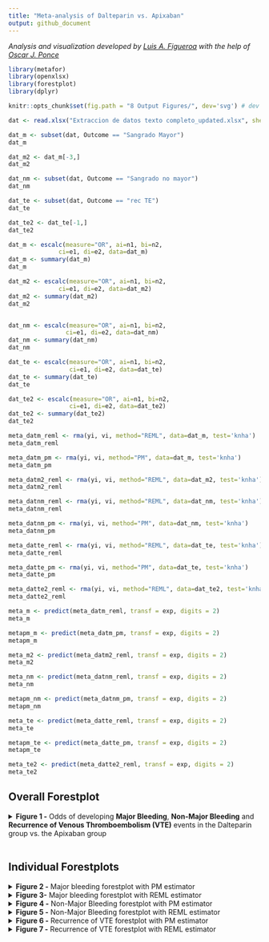 ```yaml
---
title: "Meta-analysis of Dalteparin vs. Apixaban"
output: github_document
---
```


<i>Analysis and visualization developed by [Luis A. Figueroa](https://twitter.com/LuisFig1706) with the help of [Oscar J. Ponce](https://twitter.com/PonceOJ)</i>


```r
library(metafor)
library(openxlsx)
library(forestplot)
library(dplyr)

knitr::opts_chunk$set(fig.path = "8 Output Figures/", dev='svg') # dev = 'png'
```

```r
dat <- read.xlsx("Extraccion de datos texto completo_updated.xlsx", sheet = 2)

dat_m <- subset(dat, Outcome == "Sangrado Mayor")
dat_m

dat_m2 <- dat_m[-3,]
dat_m2

dat_nm <- subset(dat, Outcome == "Sangrado no mayor")
dat_nm

dat_te <- subset(dat, Outcome == "rec TE")
dat_te

dat_te2 <- dat_te[-1,]
dat_te2
```

```r
dat_m <- escalc(measure="OR", ai=n1, bi=n2,
              ci=e1, di=e2, data=dat_m)
dat_m <- summary(dat_m)
dat_m

dat_m2 <- escalc(measure="OR", ai=n1, bi=n2,
              ci=e1, di=e2, data=dat_m2)
dat_m2 <- summary(dat_m2)
dat_m2


dat_nm <- escalc(measure="OR", ai=n1, bi=n2,
                ci=e1, di=e2, data=dat_nm)
dat_nm <- summary(dat_nm)
dat_nm

dat_te <- escalc(measure="OR", ai=n1, bi=n2,
                 ci=e1, di=e2, data=dat_te)
dat_te <- summary(dat_te)
dat_te

dat_te2 <- escalc(measure="OR", ai=n1, bi=n2,
                 ci=e1, di=e2, data=dat_te2)
dat_te2 <- summary(dat_te2)
dat_te2
```

```r
meta_datm_reml <- rma(yi, vi, method="REML", data=dat_m, test='knha')
meta_datm_reml

meta_datm_pm <- rma(yi, vi, method="PM", data=dat_m, test='knha')
meta_datm_pm

meta_datm2_reml <- rma(yi, vi, method="REML", data=dat_m2, test='knha')
meta_datm2_reml

meta_datnm_reml <- rma(yi, vi, method="REML", data=dat_nm, test='knha')
meta_datnm_reml

meta_datnm_pm <- rma(yi, vi, method="PM", data=dat_nm, test='knha')
meta_datnm_pm

meta_datte_reml <- rma(yi, vi, method="REML", data=dat_te, test='knha')
meta_datte_reml

meta_datte_pm <- rma(yi, vi, method="PM", data=dat_te, test='knha')
meta_datte_pm

meta_datte2_reml <- rma(yi, vi, method="REML", data=dat_te2, test='knha')
meta_datte2_reml
```

```r
meta_m <- predict(meta_datm_reml, transf = exp, digits = 2)
meta_m

metapm_m <- predict(meta_datm_pm, transf = exp, digits = 2)
metapm_m

meta_m2 <- predict(meta_datm2_reml, transf = exp, digits = 2)
meta_m2

meta_nm <- predict(meta_datnm_reml, transf = exp, digits = 2)
meta_nm

metapm_nm <- predict(meta_datnm_pm, transf = exp, digits = 2)
metapm_nm

meta_te <- predict(meta_datte_reml, transf = exp, digits = 2)
meta_te

metapm_te <- predict(meta_datte_pm, transf = exp, digits = 2)
metapm_te

meta_te2 <- predict(meta_datte2_reml, transf = exp, digits = 2)
meta_te2
```


<h2>Overall Forestplot</h2>

<details>

<summary><b>Figure 1 -</b> Odds of developing <b>Major Bleeding</b>, <b>Non-Major Bleeding</b> and <b>Recurrence of Venous Thromboembolism (VTE)</b> events in the Dalteparin group vs. the Apixaban group</summary>
<br>

```r
col1f <- c("Author", dat_m$Author, 
      paste("Overall Odds Ratio for", meta_datm_pm$k, "studies"),
      paste("(Tau^2 = ", (formatC(meta_datm_pm$tau2, digits=2, format="f")), ", df = ", 
            (meta_datm_pm$parms),
            ", p ", (ifelse(meta_datm_pm$QEp < 0.001, 
                            paste("< 0.001"),
                            paste("= ", formatC(meta_datm_pm$QEp, digits=3, format="f")))),
            "; ", "I^2", " = ", (formatC(meta_datm_pm$I2, digits=1, format="f")), "%)"),
      NA, NA,
      "Author", dat_nm$Author, 
      paste("Overall Odds Ratio for", meta_datnm_pm$k, "studies"),
      paste("(Tau^2 = ", (formatC(meta_datnm_pm$tau2, digits=2, format="f")), ", df = ", 
            (meta_datnm_pm$parms),
            ", p ", (ifelse(meta_datnm_pm$QEp < 0.001, 
                            paste("< 0.001"),
                            paste("= ", formatC(meta_datnm_pm$QEp, digits=3, format="f")))),
            "; ", "I^2", " = ", (formatC(meta_datnm_pm$I2, digits=1, format="f")), "%)"),
      NA, NA,
      "Author", dat_te$Author, 
      paste("Overall Odds Ratio for", meta_datte_pm$k, "studies"),
      paste("(Tau^2 = ", (formatC(meta_datte_pm$tau2, digits=2, format="f")), ", df = ", 
            (meta_datte_pm$parms),
            ", p ", (ifelse(meta_datte_pm$QEp < 0.001, 
                            paste("< 0.001"),
                            paste("= ", formatC(meta_datte_pm$QEp, digits=3, format="f")))),
            "; ", "I^2", " = ", (formatC(meta_datte_pm$I2, digits=1, format="f")), "%)"))

col2f <- c("Apixaban (n/N)",
      paste(dat_m$e1,"/", dat_m$n1), paste0(sum(dat_m$e1), " / ", sum(dat_m$n1)), NA, 
      NA, NA,
      "Apixaban (n/N)",
      paste(dat_nm$e1,"/", dat_nm$n1), paste0(sum(dat_nm$e1), " / ", sum(dat_nm$n1)), NA,
      NA, NA, 
      "Apixaban (n/N)",
      paste(dat_te$e1,"/", dat_te$n1), paste0(sum(dat_te$e1), " / ", sum(dat_te$n1)), NA)

col3f <- c("Dalteparin (n/N)",
      paste(dat_m$e2,"/", dat_m$n2), paste0(sum(dat_m$e2), " / ", sum(dat_m$n2)), NA,
      NA, NA,
      "Dalteparin (n/N)",
      paste(dat_nm$e2,"/", dat_nm$n2), paste0(sum(dat_nm$e2), " / ", sum(dat_nm$n2)), NA,
      NA, NA,
      "Dalteparin (n/N)",
      paste(dat_te$e2,"/", dat_te$n2), paste0(sum(dat_te$e2), " / ", sum(dat_te$n2)), NA)


col4f <- c("Odds Ratio (95% CI)", paste0(formatC(exp(dat_m$yi), digits = 2, format = "f"), 
                                        " ( ",formatC(exp(dat_m$ci.lb), format='f', digits=2),
                                        " - ", formatC(exp(dat_m$ci.ub), format='f',digits=2), " ) "),
          paste(formatC(metapm_m$pred, format = 'f', digits=2),
            "(", formatC(metapm_m$ci.lb, format = 'f', digits = 2),
            "-", formatC(metapm_m$ci.ub, format = 'f', digits = 2), ")"), NA,
          NA, NA,
          "Odds Ratio (95% CI)", paste0(formatC(exp(dat_nm$yi), digits = 2, format = "f"), 
                                        " ( ",formatC(exp(dat_nm$ci.lb), format='f', digits=2),
                                        " - ", formatC(exp(dat_nm$ci.ub), format='f',digits=2), " ) "),
          paste(formatC(metapm_nm$pred, format = 'f', digits=2),
            "(", formatC(metapm_nm$ci.lb, format = 'f', digits = 2),
            "-", formatC(metapm_nm$ci.ub, format = 'f', digits = 2), ")"), NA,
          NA, NA,
          "Odds Ratio (95% CI)", paste0(formatC(exp(dat_te$yi), digits = 2, format = "f"), 
                                        " ( ",formatC(exp(dat_te$ci.lb), format='f', digits=2),
                                        " - ", formatC(exp(dat_te$ci.ub), format='f',digits=2), " ) "),
          paste(formatC(metapm_te$pred, format = 'f', digits=2),
            "(", formatC(metapm_te$ci.lb, format = 'f', digits = 2),
            "-", formatC(metapm_te$ci.ub, format = 'f', digits = 2), ")"), NA)

col5f <- c("Weight(%)", paste(formatC(weights(meta_datm_pm), format='f', digits = 1),'%'), NA, NA,
           NA, NA,
           "Weight(%)", paste(formatC(weights(meta_datnm_pm), format='f', digits = 1),'%'), NA, NA,
           NA, NA,
           "Weight(%)", paste(formatC(weights(meta_datte_pm), format='f', digits = 1),'%'), NA, NA)

text1f <- cbind(col1f, col2f, col3f, col4f, col5f)


# Adding subtitles
subtitle1 <- c("Major Bleeding", rep(NA,4))
subtitle2 <- c("Non-Major Bleeding", rep(NA, 4))
subtitle3 <- c("Recurrence of Venous Thromboembolism (VTE)", rep(NA,4))

text1f <- rbind(text1f[1,], subtitle1, text1f[c(2:8),], subtitle2,
                text1f[c(10:16),], subtitle3, text1f[c(18:22),])
rownames(text1f) <- NULL


cf <- structure(list(
          mean = c(rep(NA, 2), exp(dat_m$yi), metapm_m$pred, rep(NA, 4), exp(dat_nm$yi), metapm_nm$pred, rep(NA, 4), exp(dat_te$yi), metapm_te$pred,NA),
          lower = c(rep(NA, 2), exp(dat_m$ci.lb), metapm_m$ci.lb, rep(NA, 4), exp(dat_nm$ci.lb), metapm_nm$ci.lb, rep(NA, 4), exp(dat_te$ci.lb), metapm_te$ci.lb, NA),
          upper = c(rep(NA, 2), exp(dat_m$ci.ub), metapm_m$ci.ub, rep(NA, 4), exp(dat_nm$ci.ub), metapm_nm$ci.ub, rep(NA, 4), exp(dat_te$ci.ub), metapm_te$ci.ub, NA)),
          .Names = c("mean", "lower", "upper"),
          row.names = c(NA, -1L*nrow(text1f)),
          class = "data.frame")

sizes1f <- c(NA, NA, (weights(meta_datm_pm)*0.021), 1, rep(NA, 3),
             NA, (weights(meta_datnm_pm)*0.016), 1, rep(NA, 3), 
             NA, (weights(meta_datte_pm)*0.020), 1, NA)
names(sizes1f) <- NULL

plotf <- forestplot(text1f, 
             graph.pos = 4,
             zero = 1,
             cf,
             new_page = TRUE,
             colgap = unit(5, "mm"),
             hrzl_lines = list("2" = gpar (lwd=1, columns=1:6, col="black")),
             lineheight=unit(0.7,'cm'),
             boxsize = sizes1f,
             is.summary = c(T, T,F, F, F, T, T, T, T, T, F, F, F, T, T, T, T, T, F, F, F, T, T),
             align = c('l', rep('c', 2), 'l', 'l'),
             ci.vertices = TRUE,
             txt_gp = fpTxtGp(label =gpar (cex=0.9), 
                              ticks = gpar(cex = 0.9, fontface="bold"),
                              summary = gpar(cex = 0.9),
                              xlab = gpar(cex=0.9)),
             xticks = c(0.025, 0.25, 1, 4,  40),
             xlog=TRUE,
             clip = c(0.025, 40),
             grid = c(0.025, 0.25,  4, 40),
             lwd.xaxis = 1,
             lwd.ci = 2.2,
             lwd.zero = 2,
             graphwidth = unit(10,"cm"),
             col=fpColors(box="black",line="grey", zero = 'dodgerblue4', axes="grey20", summary="black"))
plotf

```

</details>

<br>
<h2>Individual Forestplots</h2>


<details>

<summary><b>Figure 2 -</b> Major bleeding forestplot with PM estimator</summary>
<br>

```r
col1mpm <- c("Author", dat_m$Author, 
      paste("Overall Odds Ratio for", meta_datm_pm$k, "studies"),
      paste("(Tau^2 = ", (formatC(meta_datm_pm$tau2, digits=2, format="f")), ", df = ", 
            (meta_datm_pm$parms),
            ", p ", (ifelse(meta_datm_pm$QEp < 0.001, 
                            paste("< 0.001"),
                            paste("= ", formatC(meta_datm_pm$QEp, digits=3, format="f")))),
            "; ", "I^2", " = ", (formatC(meta_datm_pm$I2, digits=1, format="f")), "%)"))

col2mpm <- c("Apixaban (n/N)",
      paste(dat_m$e1,"/", dat_m$n1), paste0(sum(dat_m$e1), " / ", sum(dat_m$n1)), NA)

col3mpm <- c("Dalteparin (n/N)",
      paste(dat_m$e2,"/", dat_m$n2), paste0(sum(dat_m$e2), " / ", sum(dat_m$n2)), NA)

col4mpm <- c("Odds Ratio (95% CI)", paste0(formatC(exp(dat_m$yi), digits = 2, format = "f"), 
                                        " ( ",formatC(exp(dat_m$ci.lb), format='f', digits=2),
                                        " - ", formatC(exp(dat_m$ci.ub), format='f',digits=2), " ) "),
          paste(formatC(metapm_m$pred, format = 'f', digits=2),
            "(", formatC(metapm_m$ci.lb, format = 'f', digits = 2),
            "-", formatC(metapm_m$ci.ub, format = 'f', digits = 2), ")"), NA)
col5mpm <- c("Weight(%)", paste(formatC(weights(meta_datm_pm), format='f', digits = 1),'%'), NA, NA)

text1mpm <- cbind(col1mpm, col2mpm, col3mpm, col4mpm, col5mpm)

cmpm <- structure(list(
          mean = c(rep(NA, 1), exp(dat_m$y), metapm_m$pred,NA),
          lower = c(rep(NA, 1), exp(dat_m$ci.lb), metapm_m$ci.lb, NA),
          upper = c(rep(NA, 1), exp(dat_m$ci.ub), metapm_m$ci.ub, NA)),
          .Names = c("mean", "lower", "upper"),
          row.names = c(NA, -1L*nrow(text1mpm)),
          class = "data.frame")

sizes1mpm <- c(NA, (weights(meta_datm_pm)*0.010), 1, NA)

plotmpm <- forestplot(text1mpm,
             graph.pos = 4,
             zero = 1,
             cmpm,
             new_page = TRUE,
             colgap = unit(5, "mm"),
             hrzl_lines = list("2" = gpar (lwd=1, columns=1:6, col="black")),
             lineheight=unit(0.7,'cm'),
             boxsize = sizes1mpm,
             line.margin = 2,
             is.summary = c(T, F, F, F, T, T),
             align = c('l', rep('c', 2), 'l', 'l'),
             ci.vertices = TRUE,
             txt_gp = fpTxtGp(label =gpar (cex=0.9), 
                              ticks = gpar(cex = 0.9, fontface="bold"),
                              summary = gpar(cex = 0.9),
                              xlab = gpar(cex=0.9)),
             xticks = c(0.025, 0.25, 1, 4,  40),
             xlog=TRUE,
             clip = c(0.025, 40),
             grid = c(0.025, 0.25,  4, 40),
             lwd.xaxis = 1,
             lwd.ci = 2.2,
             lwd.zero = 2,
             graphwidth = unit(10,"cm"),
             col=fpColors(box="black",line="grey", zero = 'dodgerblue4', axes="grey20", summary="black"))
plotmpm
```

</details>


<details>

<summary><b>Figure 3-</b> Major bleeding forestplot with REML estimator</summary>
<br>

```r
col1m <- c("Author", dat_m$Author, 
      paste("Overall Odds Ratio for", meta_datm_reml$k, "studies"),
      paste("(Tau^2 = ", (formatC(meta_datm_reml$tau2, digits=2, format="f")), ", df = ", 
            (meta_datm_reml$parms),
            ", p ", (ifelse(meta_datm_reml$QEp < 0.001, 
                            paste("< 0.001"),
                            paste("= ", formatC(meta_datm_reml$QEp, digits=3, format="f")))),
            "; ", "I^2", " = ", (formatC(meta_datm_reml$I2, digits=1, format="f")), "%)"))

col2m <- c("Apixaban (n/N)",
      paste(dat_m$e1,"/", dat_m$n1), paste0(sum(dat_m$e1), " / ", sum(dat_m$n1)), NA)

col3m <- c("Dalteparin (n/N)",
      paste(dat_m$e2,"/", dat_m$n2), paste0(sum(dat_m$e2), " / ", sum(dat_m$n2)), NA)

col4m <- c("Odds Ratio (95% CI)", paste0(formatC(exp(dat_m$yi), digits = 2, format = "f"), 
                                        " ( ",formatC(exp(dat_m$ci.lb), format='f', digits=2),
                                        " - ", formatC(exp(dat_m$ci.ub), format='f',digits=2), " ) "),
          paste(formatC(meta_m$pred, format = 'f', digits=2),
            "(", formatC(meta_m$ci.lb, format = 'f', digits = 2),
            "-", formatC(meta_m$ci.ub, format = 'f', digits = 2), ")"), NA)
col5m <- c("Weight(%)", paste(formatC(weights(meta_datm_reml), format='f', digits = 1),'%'), NA, NA)

text1m <- cbind(col1m, col2m, col3m, col4m, col5m)

cm <- structure(list(
          mean = c(rep(NA, 1), exp(dat_m$y), meta_m$pred,NA),
          lower = c(rep(NA, 1), exp(dat_m$ci.lb), meta_m$ci.lb, NA),
          upper = c(rep(NA, 1), exp(dat_m$ci.ub), meta_m$ci.ub, NA)),
          .Names = c("mean", "lower", "upper"),
          row.names = c(NA, -1L*nrow(text1m)),
          class = "data.frame")

sizes1m <- c(NA, (weights(meta_datm_reml)*0.010), 1, NA)

plotm <- forestplot(text1m,
             graph.pos = 4,
             zero = 1,
             cm,
             new_page = TRUE,
             colgap = unit(5, "mm"),
             hrzl_lines = list("2" = gpar (lwd=1, columns=1:6, col="black")),
             lineheight=unit(0.7,'cm'),
             boxsize = sizes1m,
             line.margin = 2,
             is.summary = c(T, F, F, F, T, T),
             align = c('l', rep('c', 2), 'l', 'l'),
             ci.vertices = TRUE,
             txt_gp = fpTxtGp(label =gpar (cex=0.9), 
                              ticks = gpar(cex = 0.9, fontface="bold"),
                              summary = gpar(cex = 0.9),
                              xlab = gpar(cex=0.9)),
             xticks = c(0.025, 0.25, 1, 4,  40),
             xlog=TRUE,
             clip = c(0.025, 40),
             grid = c(0.025, 0.25,  4, 40),
             lwd.xaxis = 1,
             lwd.ci = 2.2,
             lwd.zero = 2,
             graphwidth = unit(10,"cm"),
             col=fpColors(box="black",line="grey", zero = 'dodgerblue4', axes="grey20", summary="black"))
plotm
```

</details>


<details>

<summary><b>Figure 4 -</b> Non-Major Bleeding forestplot with PM estimator</summary>
<br>

```r
col1nmpm <- c("Author", dat_nm$Author, 
      paste("Overall Odds Ratio for", meta_datnm_pm$k, "studies"),
      paste("(Tau^2 = ", (formatC(meta_datnm_pm$tau2, digits=2, format="f")), ", df = ", 
            (meta_datnm_pm$parms),
            ", p ", (ifelse(meta_datnm_pm$QEp < 0.001, 
                            paste("< 0.001"),
                            paste("= ", formatC(meta_datnm_pm$QEp, digits=3, format="f")))),
            "; ", "I^2", " = ", (formatC(meta_datnm_pm$I2, digits=1, format="f")), "%)"))

col2nmpm <- c("Apixaban (n/N)",
      paste(dat_nm$e1,"/", dat_nm$n1), paste0(sum(dat_nm$e1), " / ", sum(dat_nm$n1)), NA)

col3nmpm <- c("Dalteparin (n/N)",
      paste(dat_nm$e2,"/", dat_nm$n2), paste0(sum(dat_nm$e2), " / ", sum(dat_nm$n2)), NA)

col4nmpm <- c("Odds Ratio (95% CI)", paste0(formatC(exp(dat_nm$yi), digits = 2, format = "f"), 
                                        " ( ",formatC(exp(dat_nm$ci.lb), format='f', digits=2),
                                        " - ", formatC(exp(dat_nm$ci.ub), format='f',digits=2), " ) "),
          paste(formatC(metapm_nm$pred, format = 'f', digits=2),
            "(", formatC(metapm_nm$ci.lb, format = 'f', digits = 2),
            "-", formatC(metapm_nm$ci.ub, format = 'f', digits = 2), ")"), NA)
col5nmpm <- c("Weight(%)", paste(formatC(weights(meta_datnm_pm), format='f', digits = 1),'%'), NA, NA)

text1nmpm <- cbind(col1nmpm, col2nmpm, col3nmpm, col4nmpm, col5nmpm)

cnmpm <- structure(list(
          mean = c(rep(NA, 1), exp(dat_nm$y), metapm_nm$pred,NA),
          lower = c(rep(NA, 1), exp(dat_nm$ci.lb), metapm_nm$ci.lb, NA),
          upper = c(rep(NA, 1), exp(dat_nm$ci.ub), metapm_nm$ci.ub, NA)),
          .Names = c("mean", "lower", "upper"),
          row.names = c(NA, -1L*nrow(text1nmpm)),
          class = "data.frame")

sizes1nmpm <- c(NA, (weights(meta_datnm_pm)*0.015), 1, NA)

plotnmpm <- forestplot(text1nmpm,
             graph.pos = 4,
             zero = 1,
             cnmpm,
             new_page = TRUE,
             colgap = unit(5, "mm"),
             hrzl_lines = list("2" = gpar (lwd=1, columns=1:6, col="black")),
             lineheight=unit(0.7,'cm'),
             boxsize = sizes1nmpm,
             line.margin = 2,
             is.summary = c(T, F, F, F, T, T),
             align = c('l', rep('c', 2), 'l', 'l'),
             ci.vertices = TRUE,
             txt_gp = fpTxtGp(label =gpar (cex=0.9), 
                              ticks = gpar(cex = 0.9, fontface="bold"),
                              summary = gpar(cex = 0.9),
                              xlab = gpar(cex=0.9)),
             xticks = c(0.1,0.25, 0.50, 1, 2, 4, 10),
             xlog=TRUE,
             clip = c(0.1, 10),
             grid = c(0.1,0.25, 0.50, 2, 4,10),
             lwd.xaxis = 1,
             lwd.ci = 2.2,
             lwd.zero = 2,
             graphwidth = unit(10,"cm"),
             col=fpColors(box="black",line="grey", zero = 'dodgerblue4', axes="grey20", summary="black"))
plotnmpm
```

</details>



<details>

<summary><b>Figure 5 -</b> Non-Major Bleeding forestplot with REML estimator</summary>
<br>

```r
col1nm <- c("Author", dat_nm$Author, 
      paste("Overall Odds Ratio for", meta_datnm_reml$k, "studies"),
      paste("(Tau^2 = ", (formatC(meta_datnm_reml$tau2, digits=2, format="f")), ", df = ", 
            (meta_datnm_reml$parms),
            ", p ", (ifelse(meta_datnm_reml$QEp < 0.001, 
                            paste("< 0.001"),
                            paste("= ", formatC(meta_datnm_reml$QEp, digits=3, format="f")))),
            "; ", "I^2", " = ", (formatC(meta_datnm_reml$I2, digits=1, format="f")), "%)"))

col2nm <- c("Apixaban (n/N)",
      paste(dat_nm$e1,"/", dat_nm$n1), paste0(sum(dat_nm$e1), " / ", sum(dat_nm$n1)), NA)

col3nm <- c("Dalteparin (n/N)",
      paste(dat_nm$e2,"/", dat_nm$n2), paste0(sum(dat_nm$e2), " / ", sum(dat_nm$n2)), NA)

col4nm <- c("Odds Ratio (95% CI)", paste0(formatC(exp(dat_nm$yi), digits = 2, format = "f"), 
                                        " ( ",formatC(exp(dat_nm$ci.lb), format='f', digits=2),
                                        " - ", formatC(exp(dat_nm$ci.ub), format='f',digits=2), " ) "),
          paste(formatC(meta_nm$pred, format = 'f', digits=2),
            "(", formatC(meta_nm$ci.lb, format = 'f', digits = 2),
            "-", formatC(meta_nm$ci.ub, format = 'f', digits = 2), ")"), NA)

col5nm <- c("Weight(%)", paste(formatC(weights(meta_datnm_reml), format='f', digits = 1),'%'), NA, NA)

text1nm <- cbind(col1nm, col2nm, col3nm, col4nm, col5nm)

cnm <- structure(list(
          mean = c(rep(NA, 1), exp(dat_nm$y), meta_nm$pred,NA),
          lower = c(rep(NA, 1), exp(dat_nm$ci.lb), meta_nm$ci.lb, NA),
          upper = c(rep(NA, 1), exp(dat_nm$ci.ub), meta_nm$ci.ub, NA)),
          .Names = c("mean", "lower", "upper"),
          row.names = c(NA, -1L*nrow(text1nm)),
          class = "data.frame")

sizes1nm <- c(NA, (weights(meta_datnm_reml)*0.015), 1, NA)

plotnm <- forestplot(text1nm,
             graph.pos = 4,
             zero = 1,
             cnm,
             new_page = TRUE,
             colgap = unit(5, "mm"),
             hrzl_lines = list("2" = gpar (lwd=1, columns=1:6, col="black")),
             lineheight=unit(0.7,'cm'),
             boxsize = sizes1nm,
             line.margin = 2,
             is.summary = c(T, F, F, F, T, T),
             align = c('l', rep('c', 2), 'l', 'l'),
             ci.vertices = TRUE,
             txt_gp = fpTxtGp(label =gpar (cex=0.9), 
                              ticks = gpar(cex = 0.9, fontface="bold"),
                              summary = gpar(cex = 0.9),
                              xlab = gpar(cex=0.9)),
             xticks = c(0.1,0.25, 0.50, 1, 2,4, 10),
             xlog=TRUE,
             clip = c(0.2, 10),
             grid = c(0.1,0.25, 0.50,  2,4,10),
             lwd.xaxis = 1,
             lwd.ci = 2.2,
             lwd.zero = 2,
             graphwidth = unit(10,"cm"),
             col=fpColors(box="black",line="grey", zero = 'dodgerblue4', axes="grey20", summary="black"))
plotnm
```

</details>


<details>

<summary><b>Figure 6 -</b> Recurrence of VTE forestplot with PM estimator</summary>
<br>

```r
col1tepm <- c("Author", dat_te$Author, 
      paste("Overall Odds Ratio for", meta_datte_pm$k, "studies"),
      paste("(Tau^2 = ", (formatC(meta_datte_pm$tau2, digits=2, format="f")), ", df = ", 
            (meta_datte_pm$parms),
            ", p ", (ifelse(meta_datte_pm$QEp < 0.001, 
                            paste("< 0.001"),
                            paste("= ", formatC(meta_datte_pm$QEp, digits=3, format="f")))),
            "; ", "I^2", " = ", (formatC(meta_datte_pm$I2, digits=1, format="f")), "%)"))

col2tepm <- c("Apixaban (n/N)",
      paste(dat_te$e1,"/", dat_te$n1), paste0(sum(dat_te$e1), " / ", sum(dat_te$n1)), NA)

col3tepm <- c("Dalteparin (n/N)",
      paste(dat_te$e2,"/", dat_te$n2), paste0(sum(dat_te$e2), " / ", sum(dat_te$n2)), NA)

col4tepm <- c("Odds Ratio (95% CI)", paste0(formatC(exp(dat_te$yi), digits = 2, format = "f"), 
                                        " ( ",formatC(exp(dat_te$ci.lb), format='f', digits=2),
                                        " - ", formatC(exp(dat_te$ci.ub), format='f',digits=2), " ) "),
          paste(formatC(metapm_te$pred, format = 'f', digits=2),
            "(", formatC(metapm_te$ci.lb, format = 'f', digits = 2),
            "-", formatC(metapm_te$ci.ub, format = 'f', digits = 2), ")"), NA)
col5tepm <- c("Weight(%)", paste(formatC(weights(meta_datte_pm), format='f', digits = 1),'%'), NA, NA)

text1tepm <- cbind(col1tepm, col2tepm, col3tepm, col4tepm, col5tepm)

ctepm <- structure(list(
          mean = c(rep(NA, 1), exp(dat_te$y), metapm_te$pred,NA),
          lower = c(rep(NA, 1), exp(dat_te$ci.lb), metapm_te$ci.lb, NA),
          upper = c(rep(NA, 1), exp(dat_te$ci.ub), metapm_te$ci.ub, NA)),
          .Names = c("mean", "lower", "upper"),
          row.names = c(NA, -1L*nrow(text1tepm)),
          class = "data.frame")

sizes1tepm <- c(NA, (weights(meta_datte_pm)*0.020), 1, NA)

plottepm <- forestplot(text1tepm,
             graph.pos = 4,
             zero = 1,
             ctepm,
             new_page = TRUE,
             colgap = unit(5, "mm"),
             hrzl_lines = list("2" = gpar (lwd=1, columns=1:6, col="black")),
             lineheight=unit(0.7,'cm'),
             boxsize = sizes1tepm,
             line.margin = 2,
             is.summary = c(T, F, F, F, T, T),
             align = c('l', rep('c', 2), 'l', 'l'),
             ci.vertices = TRUE,
             txt_gp = fpTxtGp(label =gpar (cex=0.9), 
                              ticks = gpar(cex = 0.9, fontface="bold"),
                              summary = gpar(cex = 0.9),
                              xlab = gpar(cex=0.9)),
             xticks = c(0.1, 0.30, 1, 4, 10, 40),
             xlog=TRUE,
             clip = c(0.1, 40),
             grid = c(0.1, 0.30,  4, 10, 40),
             lwd.xaxis = 1,
             lwd.ci = 2.2,
             lwd.zero = 2,
             graphwidth = unit(10,"cm"),
             col=fpColors(box="black",line="grey", zero = 'dodgerblue4', axes="grey20", summary="black"))
plottepm
```

</details>


<details>

<summary><b>Figure 7 -</b> Recurrence of VTE forestplot with REML estimator</summary>
<br>

```r
col1te <- c("Author", dat_te$Author, 
      paste("Overall Odds Ratio for", meta_datte_reml$k, "studies"),
      paste("(Tau^2 = ", (formatC(meta_datte_reml$tau2, digits=2, format="f")), ", df = ", 
            (meta_datte_reml$parms),
            ", p ", (ifelse(meta_datte_reml$QEp < 0.001, 
                            paste("< 0.001"),
                            paste("= ", formatC(meta_datte_reml$QEp, digits=3, format="f")))),
            "; ", "I^2", " = ", (formatC(meta_datte_reml$I2, digits=1, format="f")), "%)"))

col2te <- c("Apixaban (n/N)",
      paste(dat_te$e1,"/", dat_te$n1), paste0(sum(dat_te$e1), " / ", sum(dat_te$n1)), NA)

col3te <- c("Dalteparin (n/N)",
      paste(dat_te$e2,"/", dat_te$n2), paste0(sum(dat_te$e2), " / ", sum(dat_te$n2)), NA)

col4te <- c("Odds Ratio (95% CI)", paste0(formatC(exp(dat_te$yi), digits = 2, format = "f"), 
                                        " ( ",formatC(exp(dat_te$ci.lb), format='f', digits=2),
                                        " - ", formatC(exp(dat_te$ci.ub), format='f',digits=2), " ) "),
          paste(formatC(meta_te$pred, format = 'f', digits=2),
            "(", formatC(meta_te$ci.lb, format = 'f', digits = 2),
            "-", formatC(meta_te$ci.ub, format = 'f', digits = 2), ")"), NA)

col5te <- c("Weight(%)", paste(formatC(weights(meta_datte_reml), format='f', digits = 1),'%'), NA, NA)

text1te <- cbind(col1te, col2te, col3te, col4te, col5te)

cte <- structure(list(
          mean = c(rep(NA, 1), exp(dat_te$y), meta_te$pred,NA),
          lower = c(rep(NA, 1), exp(dat_te$ci.lb), meta_te$ci.lb, NA),
          upper = c(rep(NA, 1), exp(dat_te$ci.ub), meta_te$ci.ub, NA)),
          .Names = c("mean", "lower", "upper"),
          row.names = c(NA, -1L*nrow(text1te)),
          class = "data.frame")

sizes1te <- c(NA, (weights(meta_datte_reml)*0.020), 1, NA)

plotte <- forestplot(text1te,
             graph.pos = 4,
             zero = 1,
             cte,
             new_page = TRUE,
             colgap = unit(5, "mm"),
             hrzl_lines = list("2" = gpar (lwd=1, columns=1:6, col="black")),
             lineheight=unit(0.7,'cm'),
             boxsize = sizes1te,
             line.margin = 2,
             is.summary = c(T, F, F, F, T, T),
             align = c('l', rep('c', 2), 'l', 'l'),
             ci.vertices = TRUE,
             txt_gp = fpTxtGp(label =gpar (cex=0.9), 
                              ticks = gpar(cex = 0.9, fontface="bold"),
                              summary = gpar(cex = 0.9),
                              xlab = gpar(cex=0.9)),
             xticks = c(0.1, 0.30, 1, 4, 10, 40),
             xlog=TRUE,
             clip = c(0.1, 40),
             grid = c(0.1, 0.30,  4, 10, 40),
             lwd.xaxis = 1,
             lwd.ci = 2.2,
             lwd.zero = 2,
             graphwidth = unit(10,"cm"),
             col=fpColors(box="black",line="grey", zero = 'dodgerblue4', axes="grey20", summary="black"))
plotte
```

</details>
